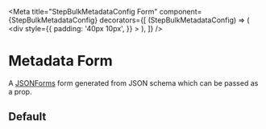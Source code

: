 
<Meta
  title="StepBulkMetadataConfig Form"
  component={StepBulkMetadataConfig}
  decorators={[
    (StepBulkMetadataConfig) => (
      <div
        style={{
          padding: '40px 10px',
        }}
      >
        <StepBulkMetadataConfig />
      </div>
    ),
  ]}
/>

# Metadata Form

A [JSONForms](https://jsonforms.io/) form generated from JSON schema which can be passed as a prop.

## Default

<Canvas>
	<Story name="Default">
		<StepBulkMetadataConfig />
	</Story>
</Canvas>
